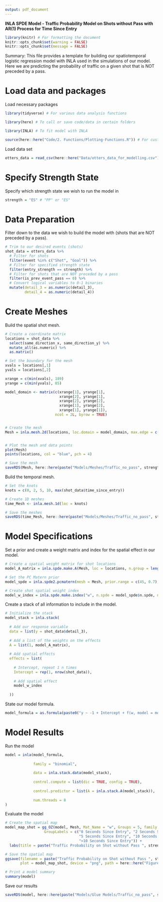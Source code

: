 ```yaml
---
output: pdf_document
---
```


\centering
\Huge

**INLA SPDE Model - Traffic Probability Model on Shots without Pass with AR(1) Process for Time Since Entry**

\raggedright

\rule{\textwidth}{1.5pt}
\small

```r
library(knitr) # For formatting the document
knitr::opts_chunk$set(warning = FALSE)
knitr::opts_chunk$set(message = FALSE)
```

Summary: This file provides a template for building our spatiotemporal logistic regression model with INLA used in the simulations of our model. Here we are predicting the probability of traffic on a given shot that is NOT preceded by a pass.


# Load data and packages

Load necessary packages

```r
library(tidyverse) # For various data analysis functions

library(here) # To call or save code/data in certain folders

library(INLA) # To fit model with INLA

source(here::here("Code/2. Functions/Plotting-Functions.R")) # For custom plotting functions
```

Load data set

```r
otters_data = read_csv(here::here("Data/otters_data_for_modelling.csv"))
```


# Specify Strength State

Specify which strength state we wish to run the model in

```r
strength = "ES" # "PP" or "ES"
```


# Data Preparation

Filter down to the data we wish to build the model with (shots that are NOT preceded by a pass).

```r
# Trim to our desired events (shots)
shot_data = otters_data %>%
  # Filter for shots
  filter(event %in% c("Shot", "Goal")) %>%
  # Filter for specified strength state
  filter(entry_strength == strength) %>%
  # Filter for shots that are NOT preceded by a pass
  filter(is_prev_event_pass == 0) %>%
  # Convert logical variables to 0-1 binaries
  mutate(detail_3 = as.numeric(detail_3), 
         detail_4 = as.numeric(detail_4))
```


# Create Meshes

Build the spatial shot mesh.

```r
# Create a coordinate matrix
locations = shot_data %>% 
  select(same_direction_x, same_direction_y) %>%
  mutate_all(as.numeric) %>%
  as.matrix()

# Set the boundary for the mesh
xvals = locations[,1]
yvals = locations[,2]

xrange = c(min(xvals), 189)
yrange = c(min(yvals), 85)

model_domain <- matrix(c(xrange[1], yrange[1],
                         xrange[2], yrange[1],
                         xrange[2], yrange[2],
                         xrange[1], yrange[2],
                         xrange[1], yrange[1]),
                       ncol = 2L, byrow = TRUE)


# Create the mesh
Mesh = inla.mesh.2d(locations, loc.domain = model_domain, max.edge = c(20, 15), offset = c(1, 2), cutoff = 8)


# Plot the mesh and data points
plot(Mesh)
points(locations, col = "blue", pch = 4)

# Save the mesh
saveRDS(Mesh, here::here(paste("Models/Meshes/Traffic_no_pass", strength, "Shot_Mesh.Rda", sep = "_")))
```

Build the temporal mesh.

```r
# Set the knots
knots = c(0, 2, 5, 10, max(shot_data$time_since_entry))

# Create 1D meshes
time_Mesh <- inla.mesh.1d(loc = knots)

# Save the meshes
saveRDS(time_Mesh, here::here(paste("Models/Meshes/Traffic_no_pass", strength, "Time_Mesh.Rda", sep = "_")))
```

# Model Specifications

Set a prior and create a weight matrix and index for the spatial effect in our model.

```r
# Create a spatial weight matrix for shot locations
model_A_matrix = inla.spde.make.A(Mesh, loc = locations, n.group = length(knots), group = shot_data$time_since_entry, group.mesh = time_Mesh)

# Set the PC Matern prior
model_spde = inla.spde2.pcmatern(mesh = Mesh, prior.range = c(45, 0.7), prior.sigma = c(0.5, 0.5))

# Create shot spatial weight index
model_w_index = inla.spde.make.index("w", n.spde = model_spde$n.spde, n.group = length(knots))
```

Create a stack of all information to include in the model.

```r
# Initialize the stack
model_stack = inla.stack(
  
  # Add our response variable
  data = list(y = shot_data$detail_3), 
  
  # Add a list of the weights on the effects
  A = list(1, model_A_matrix),
  
  # Add spatial effects
  effects = list(
    
    # Intercept, repeat 1 n times
    Intercept = rep(1, nrow(shot_data)),
    
    # Add spatial effect
    model_w_index
    
  ))
```

State our model formula.

```r
model_formula = as.formula(paste0("y ~ -1 + Intercept + f(w, model = model_spde, group = w.group, control.group = list(model = 'ar1'))"))
```


# Model Results

Run the model

```r
model = inla(model_formula,
             
             family = "binomial",
             
             data = inla.stack.data(model_stack),
             
             control.compute = list(dic = TRUE, config = TRUE),
             
             control.predictor = list(A = inla.stack.A(model_stack)),
             
             num.threads = 8
)
```

Evaluate the model

```r
# Create the spatial map
model_map_shot = gg_OZ(model, Mesh, Mat_Name = "w", Groups = 5, family = "binomial",
                  GroupLabels = c("0 Seconds Since Entry", "2 Seconds Since Entry", 
                                  "5 Seconds Since Entry", "10 Seconds Since Entry",
                                  ">10 Seconds Since Entry")) +
  labs(title = paste("Traffic Probability on Shot without Pass ", strength, " AR(1) INLA Spatial Map", sep = ""))

# Save the spatial map
ggsave(filename = paste("Traffic Probability on Shot without Pass ", strength, " AR(1) INLA Spatial Map.png", sep = ""), 
       plot = model_map_shot, device = "png", path = here::here("Figures/Glue Models/"))

# Print a model summary
summary(model)
```

Save our results

```r
saveRDS(model, here::here(paste("Models/Glue Models/Traffic_no_pass", strength, "model.Rda", sep = "_")))
```



